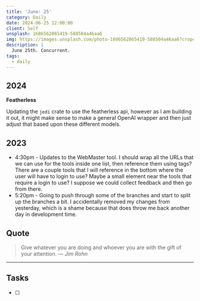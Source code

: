 ```yaml
---
title: 'June: 25'
category: Daily
date: 2024-06-25 12:00:00
client: Self
unsplash: 1686562865419-588504a46aa6
img: https://images.unsplash.com/photo-1686562865419-588504a46aa6?crop=entropy&cs=srgb&fm=jpg&ixid=MnwzNjM5Nzd8MHwxfHJhbmRvbXx8fHx8fHx8fDE2ODE3NDg2ODY&ixlib=rb-4.0.3&q=85
description: |
  June 25th. Concurrent.
tags:
  - daily
---
```




## 2024

**Featherless**

Updating the `jedi` crate to use the featherless api, however as I am building it out, it might make sense to make a general OpenAI wrapper and then just adjust that based upon these different models.


## 2023

- 4:30pm - Updates to the WebMaster tool. I should wrap all the URLs that we can use for the tools inside one list, then reference them using tags? There are a couple tools that I will reference in the bottom where the user will have to login to use? Maybe a small element near the tools that require a login to use? I suppose we could collect feedback and then go from there.
- 5:20pm - Going to push through some of the branches and start to split up the branches a bit. I accidentally removed my changes from yesterday, which is a shame because that does throw me back another day in development time.

## Quote

> Give whatever you are doing and whoever you are with the gift of your attention.
> — <cite>Jim Rohn</cite>

---

## Tasks

- [ ]